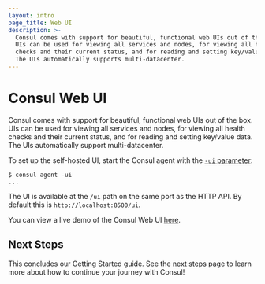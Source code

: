 ```yaml
---
layout: intro
page_title: Web UI
description: >-
  Consul comes with support for beautiful, functional web UIs out of the box.
  UIs can be used for viewing all services and nodes, for viewing all health
  checks and their current status, and for reading and setting key/value data.
  The UIs automatically supports multi-datacenter.
---
```


# Consul Web UI

Consul comes with support for beautiful, functional web UIs out of the
box. UIs can be used for viewing all services and nodes, for viewing
all health checks and their current status, and for reading and setting
key/value data. The UIs automatically support multi-datacenter.

To set up the self-hosted UI, start the Consul agent with the
[`-ui` parameter](/docs/agent/options#_ui):

```text
$ consul agent -ui
...
```

The UI is available at the `/ui` path on the same port as the HTTP API.
By default this is `http://localhost:8500/ui`.

You can view a live demo of the Consul Web UI
[here](http://demo.consul.io).

## Next Steps

This concludes our Getting Started guide. See the
[next steps](/intro/getting-started/next-steps) page to learn more about how to continue
your journey with Consul!
